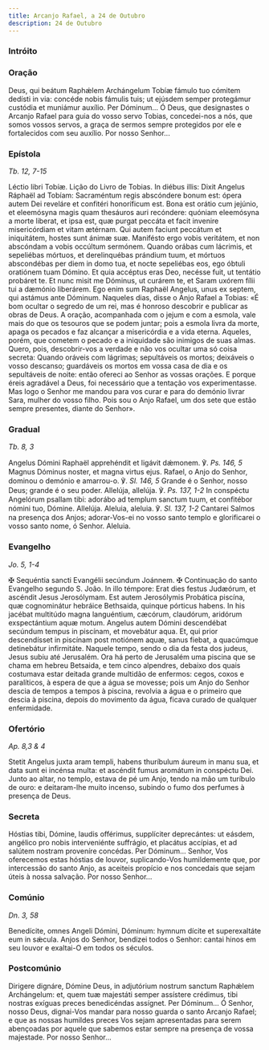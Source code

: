 ```yaml
---
title: Arcanjo Rafael, a 24 de Outubro
description: 24 de Outubro
---
```


### Intróito


<LinkCard
  href="/missal/santos/05-08#intróito"
  title="Aparição de Arcanjo S. Miguel"
/>

### Oração

<div class="side-by-side not-content">
  <span>
    Deus, qui beátum Raphǽlem Archángelum Tobíæ fámulo tuo cómitem dedísti in
    via: concéde nobis fámulis tuis; ut ejúsdem semper protegámur custódia et
    muniámur auxílio. Per Dóminum...
  </span>
  <span>
    Ó Deus, que designastes o Arcanjo Rafael para guia do vosso servo Tobias,
    concedei-nos a nós, que somos vossos servos, a graça de sermos sempre
    protegidos por ele e fortalecidos com seu auxílio. Por nosso Senhor...
  </span>
</div>

### Epístola

<em>Tb. 12, 7-15</em>

<div class="side-by-side not-content">
  <span>Léctio libri Tobíæ.</span>
  <span>Lição do Livro de Tobias.</span>
  <span>
    In diébus illis: Dixit Angelus Ráphaël ad Tobíam: Sacraméntum regis
    abscóndere bonum est: ópera autem Dei reveláre et confitéri honoríficum est.
    Bona est orátio cum jejúnio, et eleemósyna magis quam thesáuros auri
    recóndere: quóniam eleemósyna a morte liberat, et ipsa est, quæ purgat
    peccáta et facit invenire misericórdiam et vitam ætérnam. Qui autem faciunt
    peccátum et iniquitátem, hostes sunt ánimæ suæ. Manifésto ergo vobis
    veritátem, et non abscóndam a vobis occúltum sermónem. Quando orábas cum
    lácrimis, et sepeliébas mórtuos, et derelinquébas prándium tuum, et mórtuos
    abscondébas per diem in domo tua, et nocte sepeliébas eos, ego óbtuli
    oratiónem tuam Dómino. Et quia accéptus eras Deo, necésse fuit, ut tentátio
    probáret te. Et nunc misit me Dóminus, ut curárem te, et Saram uxórem fílii
    tui a dæmónio liberárem. Ego enim sum Raphaël Angelus, unus ex septem, qui
    astámus ante Dóminum.
  </span>
  <span>
    Naqueles dias, disse o Anjo Rafael a Tobias: «É bom ocultar o segredo de um
    rei, mas é honroso descobrir e publicar as obras de Deus. A oração,
    acompanhada com o jejum e com a esmola, vale mais do que os tesouros que se
    podem juntar; pois a esmola livra da morte, apaga os pecados e faz alcançar
    a misericórdia e a vida eterna. Aqueles, porém, que cometem o pecado e a
    iniquidade são inimigos de suas almas. Quero, pois, descobrir-vos a verdade
    e não vos ocultar uma só coisa secreta: Quando oráveis com lágrimas;
    sepultáveis os mortos; deixáveis o vosso descanso; guardáveis os mortos em
    vossa casa de dia e os sepultáveis de noite: então ofereci ao Senhor as
    vossas orações. E porque éreis agradável a Deus, foi necessário que a
    tentação vos experimentasse. Mas logo o Senhor me mandou para vos curar e
    para do demónio livrar Sara, mulher do vosso filho. Pois sou o Anjo Rafael,
    um dos sete que estão sempre presentes, diante do Senhor».
  </span>
</div>

### Gradual

<em>Tb. 8, 3</em>

<div class="side-by-side not-content">
  <span>
    Angelus Dómini Raphaël apprehéndit et ligávit dǽmonem. ℣.
    <em>Ps. 146, 5</em>
    Magnus Dóminus noster, et magna virtus ejus.
  </span>
  <span>
    Rafael, o Anjo do Senhor, dominou o demónio e amarrou-o. ℣.
    <em>Sl. 146, 5</em>
    Grande é o Senhor, nosso Deus; grande é o seu poder.
  </span>
  <span>
    Allelúja, allelúja. ℣. <em>Ps. 137, 1-2</em> In conspéctu Angelórum psallam
    tibi: adorábo ad templum sanctum tuum, et confitébor nómini tuo, Dómine.
    Allelúja.
  </span>
  <span>
    Aleluia, aleluia. ℣. <em>Sl. 137, 1-2</em> Cantarei Salmos na presença dos
    Anjos; adorar-Vos-ei no vosso santo templo e glorificarei o vosso santo
    nome, ó Senhor. Aleluia.
  </span>
</div>

### Evangelho

<em>Jo. 5, 1-4</em>

<div class="side-by-side not-content">
  <span>
    <span class="text-red-500">✠</span> Sequéntia sancti Evangélii secúndum
    Joánnem.
  </span>
  <span>
    <span class="text-red-500">✠</span> Continuação do santo Evangelho segundo
    S. João.
  </span>
  <span>
    In illo témpore: Erat dies festus Judæórum, et ascéndit Jesus Jerosólymam.
    Est autem Jerosólymis Probática piscína, quæ cognominátur hebráice
    Bethsaida, quinque pórticus habens. In his jacébat multitúdo magna
    languéntium, cæcórum, claudórum, aridórum exspectántium aquæ motum. Angelus
    autem Dómini descendébat secúndum tempus in piscínam, et movebátur aqua. Et,
    qui prior descendísset in piscínam post motiónem aquæ, sanus fiebat, a
    quacúmque detinebátur infirmitáte.
  </span>
  <span>
    Naquele tempo, sendo o dia da festa dos judeus, Jesus subiu até Jerusalém.
    Ora há perto de Jerusalém uma piscina que se chama em hebreu Betsaida, e tem
    cinco alpendres, debaixo dos quais costumava estar deitada grande multidão
    de enfermos: cegos, coxos e paralíticos, à espera de que a água se movesse;
    pois um Anjo do Senhor descia de tempos a tempos à piscina, revolvia a água
    e o primeiro que descia à piscina, depois do movimento da água, ficava
    curado de qualquer enfermidade.
  </span>
</div>

### Ofertório

<em>Ap. 8,3 & 4</em>

<div class="side-by-side not-content">
  <span>
    Stetit Angelus juxta aram templi, habens thuríbulum áureum in manu sua, et
    data sunt ei incénsa multa: et ascéndit fumus aromátum in conspéctu Dei.
  </span>
  <span>
    Junto ao altar, no templo, estava de pé um Anjo, tendo na mão um turíbulo de
    ouro: e deitaram-lhe muito incenso, subindo o fumo dos perfumes à presença
    de Deus.
  </span>
</div>

### Secreta

<div class="side-by-side not-content">
  <span>
    Hóstias tibi, Dómine, laudis offérimus, supplíciter deprecántes: ut eásdem,
    angélico pro nobis interveniénte suffrágio, et placátus accípias, et ad
    salútem nostram proveníre concédas. Per Dóminum...
  </span>
  <span>
    Senhor, Vos oferecemos estas hóstias de louvor, suplicando-Vos humildemente
    que, por intercessão do santo Anjo, as aceiteis propício e nos concedais que
    sejam úteis à nossa salvação. Por nosso Senhor...
  </span>
</div>

### Comúnio

<em>Dn. 3, 58</em>

<div class="side-by-side not-content">
  <span>
    Benedícite, omnes Angeli Dómini, Dóminum: hymnum dícite et superexaltáte eum
    in sǽcula.
  </span>
  <span>
    Anjos do Senhor, bendizei todos o Senhor: cantai hinos em seu louvor e
    exaltai-O em todos os séculos.
  </span>
</div>

### Postcomúnio

<div class="side-by-side not-content">
  <span>
    Dirigere dignáre, Dómine Deus, in adjutórium nostrum sanctum Raphǽlem
    Archángelum: et, quem tuæ majestáti semper assístere crédimus, tibi nostras
    exíguas preces benedicéndas assígnet. Per Dóminum...
  </span>
  <span>
    Ó Senhor, nosso Deus, dignai-Vos mandar para nosso guarda o santo Arcanjo
    Rafael; e que as nossas humildes preces Vos sejam apresentadas para serem
    abençoadas por aquele que sabemos estar sempre na presença de vossa
    majestade. Por nosso Senhor...
  </span>
</div>
